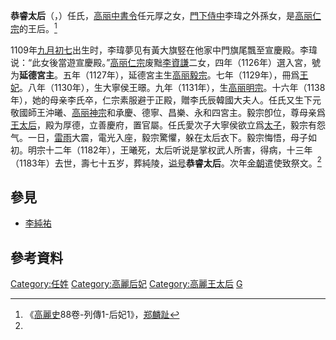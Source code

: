 '''恭睿太后'''（{{lang|ko|공예태후}}，{{bd|1109年||1183年|catIdx=L}}）任氏，[[高丽|高丽]][[中書令|中書令]]任元厚之女，[[門下侍中|門下侍中]]李瑋之外孫女，是[[高丽仁宗|高丽仁宗]]的王后。<ref name= "gls">《[[高麗史|高麗史]]88卷-列傳1-后妃1》，[[郑麟趾|郑麟趾]]</ref>

1109年[[九月初七|九月初七]]出生时，李瑋夢见有黃大旗竪在他家中門旗尾飄至宣慶殿。李瑋说：“此女後當遊宣慶殿。”[[高丽仁宗|高丽仁宗]]废黜[[李資謙|李資謙]]二女，四年（1126年）選入宮，號为'''延德宮主'''。五年（1127年），延德宮主生[[高丽毅宗|高丽毅宗]]。七年（1129年），冊爲[[王妃|王妃]]。八年（1130年），生大寧侯王暻。九年（1131年），生[[高丽明宗|高丽明宗]]。十六年（1138年），她的母亲李氏卒，仁宗素服避于正殿，贈李氏辰韓國大夫人。任氏又生下元敬國師王沖曦、[[高丽神宗|高丽神宗]]和承慶、德寧、昌樂、永和四宮主。毅宗卽位，尊母亲爲[[王太后|王太后]]，殿为厚德，立善慶府，置官屬。任氏愛次子大寧侯欲立爲[[太子|太子]]，毅宗有怨气。一日，[[雷|雷]][[雨|雨]]大震，電光入座，毅宗驚懼，躲在太后衣下。毅宗悔悟，母子如初。明宗十二年（1182年），王曦死，太后听说是掌权武人所害，得病，十三年（1183年）去世，壽七十五岁，葬純陵，[[谥号|谥号]]'''恭睿太后'''。次年[[金朝|金朝]]遣使致祭文。<ref name= "gls" />

== 參見 ==
* [[李純祐_(高麗)|李純祐]]

== 參考資料 ==
<div class="references-small">
<references></references>
</div>

{{高麗王后}}
[[Category:任姓|Category:任姓]]
[[Category:高麗后妃|Category:高麗后妃]]
[[Category:高麗王太后|Category:高麗王太后]]
[[Category:全羅南道出身人物|G]]
